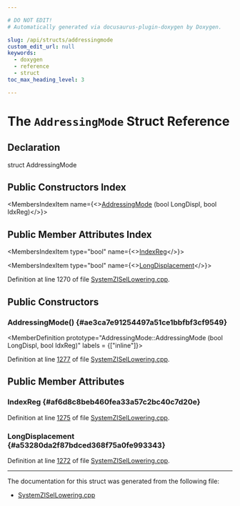 ```yaml
---

# DO NOT EDIT!
# Automatically generated via docusaurus-plugin-doxygen by Doxygen.

slug: /api/structs/addressingmode
custom_edit_url: null
keywords:
  - doxygen
  - reference
  - struct
toc_max_heading_level: 3

---
```





# The `AddressingMode` Struct Reference

<DoxygenPage pluginConfig={pluginConfig}>



## Declaration

<CodeBlock>struct AddressingMode</CodeBlock>

## Public Constructors Index

<MembersIndex>

<MembersIndexItem
  name={<><a href="#ae3ca7e91254497a51ce1bbfbf3cf9549">AddressingMode</a> (bool LongDispl, bool IdxReg)</>}>
</MembersIndexItem>

</MembersIndex>

## Public Member Attributes Index

<MembersIndex>

<MembersIndexItem
  type="bool"
  name={<><a href="#af6d8c8beb460fea33a57c2bc40c7d20e">IndexReg</a></>}>
</MembersIndexItem>

<MembersIndexItem
  type="bool"
  name={<><a href="#a53280da2f87bdced368f75a0fe993343">LongDisplacement</a></>}>
</MembersIndexItem>

</MembersIndex>


Definition at line 1270 of file <a href="/docs/api/files/lib/lib/target/lib/target/systemz/systemzisellowering-cpp">SystemZISelLowering.cpp</a>.

<SectionDefinition>

## Public Constructors

### AddressingMode() {#ae3ca7e91254497a51ce1bbfbf3cf9549}

<MemberDefinition
  prototype="AddressingMode::AddressingMode (bool LongDispl, bool IdxReg)"
  labels = {["inline"]}>

Definition at line <a href="/docs/api/files/lib/lib/target/lib/target/systemz/systemzisellowering-cpp/#l01277">1277</a> of file <a href="/docs/api/files/lib/lib/target/lib/target/systemz/systemzisellowering-cpp">SystemZISelLowering.cpp</a>.
</MemberDefinition>

</SectionDefinition>

<SectionDefinition>

## Public Member Attributes

### IndexReg {#af6d8c8beb460fea33a57c2bc40c7d20e}

<MemberDefinition
  prototype="bool AddressingMode::IndexReg">

Definition at line <a href="/docs/api/files/lib/lib/target/lib/target/systemz/systemzisellowering-cpp/#l01275">1275</a> of file <a href="/docs/api/files/lib/lib/target/lib/target/systemz/systemzisellowering-cpp">SystemZISelLowering.cpp</a>.
</MemberDefinition>

### LongDisplacement {#a53280da2f87bdced368f75a0fe993343}

<MemberDefinition
  prototype="bool AddressingMode::LongDisplacement">

Definition at line <a href="/docs/api/files/lib/lib/target/lib/target/systemz/systemzisellowering-cpp/#l01272">1272</a> of file <a href="/docs/api/files/lib/lib/target/lib/target/systemz/systemzisellowering-cpp">SystemZISelLowering.cpp</a>.
</MemberDefinition>

</SectionDefinition>

<hr/>

The documentation for this struct was generated from the following file:

<ul>
<li><a href="/docs/api/files/lib/lib/target/lib/target/systemz/systemzisellowering-cpp">SystemZISelLowering.cpp</a></li>
</ul>

</DoxygenPage>
